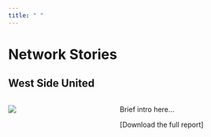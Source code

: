 ```yaml
---
title: " "
---
```


# Network Stories

## West Side United

::: columns
::: {.column width="30%"}
![](Logos/West%20Side%20United.png)
:::

::: {.column width="10%"}
:::

::: {.column width="60%"}
Brief intro here...

\[Download the full report\]
:::
:::
